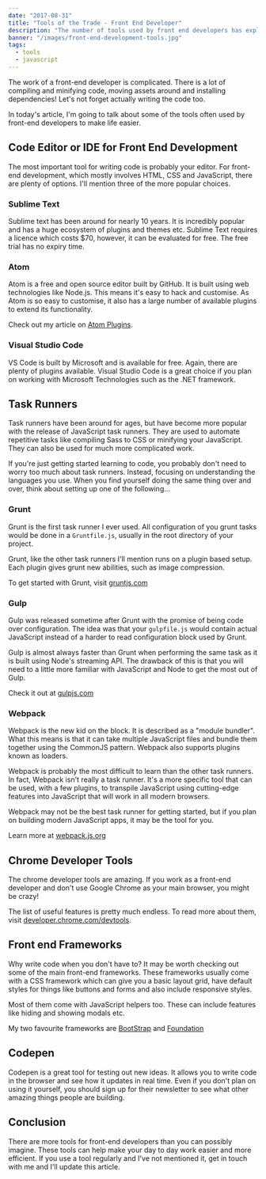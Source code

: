 ```yaml
---
date: "2017-08-31"
title: "Tools of the Trade - Front End Developer"
description: "The number of tools used by front end developers has exploded over the past few years. Let's looks at a few of the most popular."
banner: "/images/front-end-development-tools.jpg"
tags:
  - tools
  - javascript
---
```


The work of a front-end developer is complicated. There is a lot of compiling and minifying code, moving assets around and installing dependencies! Let's not forget actually writing the code too.

In today's article, I'm going to talk about some of the tools often used by front-end developers to make life easier.

## Code Editor or IDE for Front End Development

The most important tool for writing code is probably your editor. For front-end development, which mostly involves HTML, CSS and JavaScript, there are plenty of options. I'll mention three of the more popular choices.

### Sublime Text

Sublime text has been around for nearly 10 years. It is incredibly popular and has a huge ecosystem of plugins and themes etc. Sublime Text requires a licence which costs \$70, however, it can be evaluated for free. The free trial has no expiry time.

### Atom

Atom is a free and open source editor built by GitHub. It is built using web technologies like Node.js. This means it's easy to hack and customise. As Atom is so easy to customise, it also has a large number of available plugins to extend its functionality.

Check out my article on [Atom Plugins](/6-essential-plugins-packages-for-atom-editor/).

### Visual Studio Code

VS Code is built by Microsoft and is available for free. Again, there are plenty of plugins available. Visual Studio Code is a great choice if you plan on working with Microsoft Technologies such as the .NET framework.

## Task Runners

Task runners have been around for ages, but have become more popular with the release of JavaScript task runners. They are used to automate repetitive tasks like compiling Sass to CSS or minifying your JavaScript. They can also be used for much more complicated work.

If you're just getting started learning to code, you probably don't need to worry too much about task runners. Instead, focusing on understanding the languages you use. When you find yourself doing the same thing over and over, think about setting up one of the following...

### Grunt

Grunt is the first task runner I ever used. All configuration of you grunt tasks would be done in a `Gruntfile.js`, usually in the root directory of your project.

Grunt, like the other task runners I'll mention runs on a plugin based setup. Each plugin gives grunt new abilities, such as image compression.

To get started with Grunt, visit [gruntjs.com](https://gruntjs.com/)

### Gulp

Gulp was released sometime after Grunt with the promise of being code over configuration. The idea was that your `gulpfile.js` would contain actual JavaScript instead of a harder to read configuration block used by Grunt.

Gulp is almost always faster than Grunt when performing the same task as it is built using Node's streaming API. The drawback of this is that you will need to a little more familiar with JavaScript and Node to get the most out of Gulp.

Check it out at [gulpjs.com](https://gulpjs.com/)

### Webpack

Webpack is the new kid on the block. It is described as a "module bundler". What this means is that it can take multiple JavaScript files and bundle them together using the CommonJS pattern. Webpack also supports plugins known as loaders.

Webpack is probably the most difficult to learn than the other task runners. In fact, Webpack isn't really a task runner. It's a more specific tool that can be used, with a few plugins, to transpile JavaScript using cutting-edge features into JavaScript that will work in all modern browsers.

Webpack may not be the best task runner for getting started, but if you plan on building modern JavaScript apps, it may be the tool for you.

Learn more at [webpack.js.org](https://webpack.js.org/)

## Chrome Developer Tools

The chrome developer tools are amazing. If you work as a front-end developer and don't use Google Chrome as your main browser, you might be crazy!

The list of useful features is pretty much endless. To read more about them, visit [developer.chrome.com/devtools](https://developer.chrome.com/devtools).

## Front end Frameworks

Why write code when you don't have to? It may be worth checking out some of the main front-end frameworks. These frameworks usually come with a CSS framework which can give you a basic layout grid, have default styles for things like buttons and forms and also include responsive styles.

Most of them come with JavaScript helpers too. These can include features like hiding and showing modals etc.

My two favourite frameworks are [BootStrap](https://getbootstrap.com/) and [Foundation](http://foundation.zurb.com/)

## Codepen

Codepen is a great tool for testing out new ideas. It allows you to write code in the browser and see how it updates in real time. Even if you don't plan on using it yourself, you should sign up for their newsletter to see what other amazing things people are building.

## Conclusion

There are more tools for front-end developers than you can possibly imagine. These tools can help make your day to day work easier and more efficient. If you use a tool regularly and I've not mentioned it, get in touch with me and I'll update this article.
